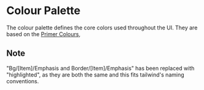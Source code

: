 
<Meta title="Foundations/Colour" />

# Colour Palette

The colour palette defines the core colors used throughout the UI. They are based on the [Primer Colours](https://primer.style/foundations/color),

<ColorPalette>
	<ColorItem title="fg-default" subtitle="#24292E" colors={["#24292E"]} />
	<ColorItem title="fg-muted" subtitle="#57606A" colors={["#57606A"]} />
	<ColorItem title="fg-subtle" subtitle="#6E7781" colors={["#6E7781"]} />
	<ColorItem title="fg-onEmphasis" subtitle="#FFFFFF" colors={["#FFFFFF"]} />
	<ColorItem title="fg-accent" subtitle="#0968DA" colors={["#0968DA"]} />
	<ColorItem title="fg-success" subtitle="#1B7F36" colors={["#1B7F36"]} />
	<ColorItem title="fg-attention" subtitle="#9A6700" colors={["#9A6700"]} />
	<ColorItem title="fg-danger" subtitle="#CF212E" colors={["#CF212E"]} />
	<ColorItem title="fg-severe" subtitle="#BC4C00" colors={["#BC4C00"]} />
	<ColorItem title="fg-open" subtitle="#1B7F36" colors={["#1B7F36"]} />
	<ColorItem title="fg-closed" subtitle="#CF212E" colors={["#CF212E"]} />
	<ColorItem title="fg-done" subtitle="#824FDE" colors={["#824FDE"]} />
	<ColorItem title="bg-emphasis" subtitle="#24292E" colors={["#24292E"]} />
	<ColorItem title="bg-default" subtitle="#FFFFFF" colors={["#FFFFFF"]} />
	<ColorItem title="bg-subtle" subtitle="#F5F8FA" colors={["#F5F8FA"]} />
	<ColorItem title="bg-inset" subtitle="#F5F8FA" colors={["#F5F8FA"]} />
	<ColorItem title="bg-accent" subtitle="#DCF3FF" colors={["#DCF3FF"]} />
	<ColorItem title="bg-success" subtitle="#D9FBE1" colors={["#D9FBE1"]} />
	<ColorItem title="bg-attention" subtitle="#FFF8C4" colors={["#FFF8C4"]} />
	<ColorItem title="bg-danger" subtitle="#FFEBE9" colors={["#FFEBE9"]} />
	<ColorItem title="bg-severe" subtitle="#FFF0E4" colors={["#FFF0E4"]} />
	<ColorItem title="bg-open" subtitle="#D9FBE1" colors={["#D9FBE1"]} />
	<ColorItem title="bg-closed" subtitle="#FFEBE9" colors={["#FFEBE9"]} />
	<ColorItem title="bg-done" subtitle="#FBEEFF" colors={["#FBEEFF"]} />
	<ColorItem title="bg-highlighted" subtitle="#0968DA" colors={["#0968DA"]} />
	<ColorItem title="border-default" subtitle="#CFD7DD" colors={["#CFD7DD"]} />
	<ColorItem title="border-muted" subtitle="#D8DEE3" colors={["#D8DEE3"]} />
	<ColorItem title="border-accent" subtitle="#BDDFFF" colors={["#BDDFFF"]} />
	<ColorItem title="border-success" subtitle="#BCE7C4" colors={["#BCE7C4"]} />
	<ColorItem
		title="border-attention"
		subtitle="#EEDCB0"
		colors={["#EEDCB0"]}
	/>
	<ColorItem title="border-danger" subtitle="#FFCDCD" colors={["#FFCDCD"]} />
	<ColorItem title="border-severe" subtitle="#FFD2B7" colors={["#FFD2B7"]} />
	<ColorItem title="border-open" subtitle="#BCE7C4" colors={["#BCE7C4"]} />
	<ColorItem title="border-close" subtitle="#FFCDCD" colors={["#FFCDCD"]} />
	<ColorItem title="border-done" subtitle="#E7D5FF" colors={["#E7D5FF"]} />
	<ColorItem
		title="border-highlighted"
		subtitle="#0968DA"
		colors={["#0968DA"]}
	/>
</ColorPalette>

## Note

"Bg/[Item]/Emphasis and Border/[Item]/Emphasis" has been replaced with "highlighted", as they are both the same and this fits tailwind's naming conventions.
